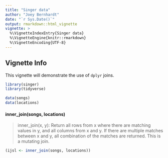 ```yaml
---
title: "Singer data"
author: "Joey Bernhardt"
date: "`r Sys.Date()`"
output: rmarkdown::html_vignette
vignette: >
  %\VignetteIndexEntry{Singer data}
  %\VignetteEngine{knitr::rmarkdown}
  %\VignetteEncoding{UTF-8}
---
```



## Vignette Info

This vignette will demonstrate the use of `dplyr` joins.


```r
library(singer)
library(tidyverse)

data(songs)
data(locations)

```


#### inner_join(songs, locations)

> inner_join(x, y): Return all rows from x where there are matching values in y, and all columns from x and y. If there are multiple matches between x and y, all combination of the matches are returned. This is a mutating join.

```r
(ijsl <- inner_join(songs, locations))
```

